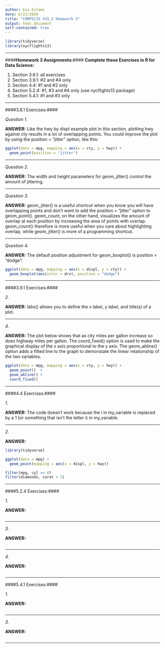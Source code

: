```yaml
---
author: Esa Eslami
date: 6/22/2018
title: "COMPSCIX 415.2 Homework 3"
output: html_document
self-contained: true
---
```


```r
library(tidyverse)
library(nycflights13)
```

* * * 

####__Homework 3 Assignments:__####
__Complete these Exercises in R for Data Science:__  

1. Section 3.8.1: all exercises
2. Section 3.9.1: #2 and #4 only
3. Section 4.4: #1 and #2 only
4. Section 5.2.4: #1, #3 and #4 only (use nycflights13 package)
5. Section 5.4.1: #1 and #3 only 

* * * 

####3.8.1 Exercises:####

*Question 1.*

__ANSWER:__ Like the hwy by displ example plot in this section, plotting hwy against cty results in a lot of overlapping points. You could improve the plot by using the position = "jitter" option, like this:

```r
ggplot(data = mpg, mapping = aes(x = cty, y = hwy)) + 
  geom_point(position = "jitter")
```

- - - 

*Question 2. *

__ANSWER:__ The width and height parameters for geom_jitter() control the amount of jittering.

- - - 

*Question 3. *

__ANSWER:__ geom_jitter() is a useful shortcut when you know you will have overlapping points and don't want to add the position = "jitter" option to geom_point(). geom_count, on the other hand, visualizes the amount of overlap at each position by increasing the area of points with overlap. geom_count() therefore is more useful when you care about highlighting overlap, while geom_jitter() is more of a programming shortcut.

- - - 

*Question 4. *

__ANSWER:__ The default position adjustment for geom_boxplot() is position = "dodge":

```r
ggplot(data = mpg, mapping = aes(x = displ, y = cty)) + 
  geom_boxplot(aes(color = drv), position = "dodge")
```

- - - 

####3.9.1 Exercises:####

*2. *

__ANSWER:__ labs() allows you to define the x label, y label, and title(s) of a plot.

- - - 

*4. *

__ANSWER:__ The plot below shows that as city miles per gallon increase so does highway miles per gallon. The coord_fixed() option is used to make the graphical display of the x axis proportional to the y axis. The geom_abline() option adds a fitted line to the graph to demonstate the linear relationship of the two variables.

```r
ggplot(data = mpg, mapping = aes(x = cty, y = hwy)) +
  geom_point()  +
  geom_abline() +
  coord_fixed()
```

- - - 

####4.4 Exercises:####

*1. *

__ANSWER:__ The code doesn't work because the i in my_variable is replaced by a 1 (or something that isn't the letter i) in my_varıable.

- - - 

*2. *

__ANSWER:__ 

```r
library(tidyverse)

ggplot(data = mpg) + 
  geom_point(mapping = aes(x = displ, y = hwy))

filter(mpg, cyl == 8)
filter(diamonds, carat > 3)
```

- - - 

####5.2.4 Exercises:####

*1. *

__ANSWER:__ 

```r

```

- - - 

*3. *

__ANSWER:__ 

```r

```

- - - 

*4. *

__ANSWER:__ 

```r

```

- - - 

####5.4.1 Exercises:####

*1. *

__ANSWER:__ 

```r

```

- - - 

*3. *

__ANSWER:__ 

```r

```

- - - 













